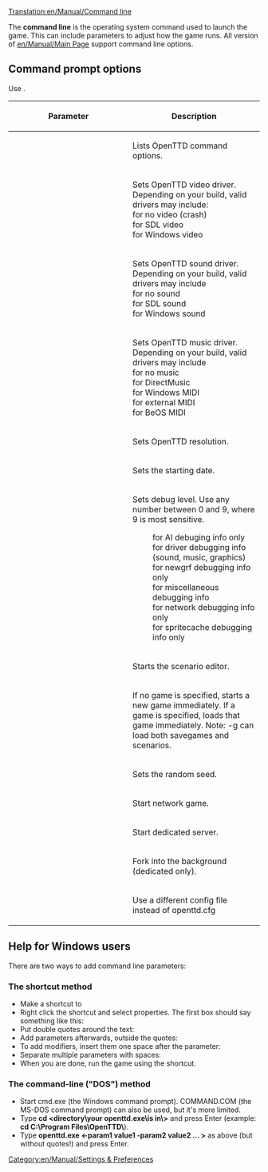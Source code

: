 [[Translation:en/Manual/Command line]]

The '''command line''' is the operating system command used to launch the game.  This can include parameters to adjust how the game runs.  All version of [[en/Manual/Main Page]] support command line options.

== Command prompt options ==
Use {{en/C|openttd [parameter(s)]|}}.

{| border=1 width=100%
!width="225"|Parameter
!Description
|-
|{{en/C|-h|}}|| Lists OpenTTD command options.
|-
|{{en/C|-v <driver>|}}|| Sets OpenTTD video driver. Depending on your build, valid drivers may include:<br />
{{en/C|null|}} for no video (crash)<br />
{{en/C|sdl|}} for SDL video<br />
{{en/C|win32|}} for Windows video
|-
|{{en/C|-s <driver>|}}|| Sets OpenTTD sound driver. Depending on your build, valid drivers may include<br />
{{en/C|null|}} for no sound<br />
{{en/C|sdl|}} for SDL sound<br />
{{en/C|win32|}} for Windows sound
|-
|{{en/C|-m <driver>|}}|| Sets OpenTTD music driver. Depending on your build, valid drivers may include<br />
{{en/C|null|}} for no music<br />
{{en/C|dmusic|}} for DirectMusic<br />
{{en/C|win32|}} for Windows MIDI<br />
{{en/C|extmidi|}} for external MIDI<br />
{{en/C|bemidi|}} for BeOS MIDI
|-
|{{en/C|-r <xres>x<yres>|}}|| Sets OpenTTD resolution.
|-
|{{en/C|-t <year>|}}|| Sets the starting date.
|-
|{{en/C|-d <level>|}}  
:{{en/C|1=-d ai=<level>|2=}}
:{{en/C|1=-d driver=<level>|2=}}
:{{en/C|1=-d grf=<level>|2=}}
:{{en/C|1=-d misc=<level>|2=}}
:{{en/C|1=-d net=<level>|2=}}
:{{en/C|1=-d spritecache=<level>|2=}}
|Sets debug level. Use any number between 0 and 9, where 9 is most sensitive.
:for AI debuging info only
:for driver debugging info (sound, music, graphics)
:for newgrf debugging info only
:for miscellaneous debugging info
:for network debugging info only
:for spritecache debugging info only
|-
|{{en/C|-e|}}|| Starts the scenario editor.
|-
|{{en/C|-g [game]|}}|| If no game is specified, starts a new game immediately. If a game is specified, loads that game immediately. Note: -g can load both savegames and scenarios.
|-
|{{en/C|-G <seed>|}}|| Sets the random seed.
|-
|{{en/C|-n [ip:port#player]|}}|| Start network game.
|-
|{{en/C|-D|}}|| Start dedicated server.
|-
|{{en/C|-f|}}|| Fork into the background (dedicated only).
|-
|{{en/C|-c <file>|}}|| Use a different config file instead of openttd.cfg
|}

==Help for Windows users==
There are two ways to add command line parameters:

===The shortcut method===
*Make a shortcut to {{en/C|openttd.exe|}}
*Right click the shortcut and select properties. The first box should say something like this: {{en/C|C:\Games\openttd.exe|}}
*Put double quotes around the text: {{en/C|"C:\Games\openttd.exe"|}}
*Add parameters afterwards, outside the quotes: {{en/C|"C:\Games\openttd.exe" -m|}}
*To add modifiers, insert them one space after the parameter: {{en/C|"C:\Games\openttd.exe" -n 127.12.13.1|}}
*Separate multiple parameters with spaces: {{en/C|"C:\Games\Openttd.exe" -m -s null|}}
*When you are done, run the game using the shortcut.

===The command-line ("DOS") method===
*Start cmd.exe (the Windows command prompt). COMMAND.COM (the MS-DOS command prompt) can also be used, but it's more limited.
*Type '''cd <directory\your openttd.exe\is in\>''' and press Enter (example: '''cd C:\Program Files\OpenTTD\''').
*Type '''openttd.exe <-param1 value1 -param2 value2 ... >''' as above (but without quotes!) and press Enter.

[[Category:en/Manual/Settings & Preferences]]